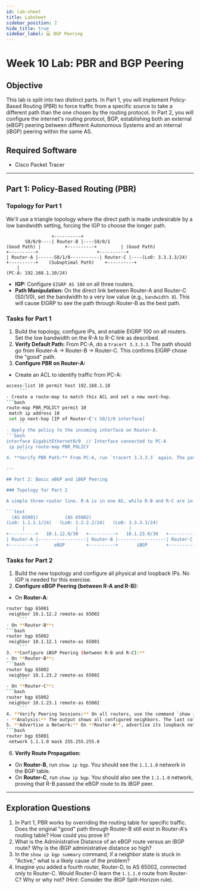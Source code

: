 ```yaml
---
id: lab-sheet
title: Labsheet
sidebar_position: 2
hide_title: true
sidebar_label: 💻 BGP Peering
---
```


<ModuleBanner />

# Week 10 Lab: PBR and BGP Peering

## Objective

This lab is split into two distinct parts. In Part 1, you will implement Policy-Based Routing (PBR) to force traffic from a specific source to take a different path than the one chosen by the routing protocol. In Part 2, you will configure the internet's routing protocol, BGP, establishing both an external (eBGP) peering between different Autonomous Systems and an internal (iBGP) peering within the same AS.

## Required Software

- Cisco Packet Tracer

---

## Part 1: Policy-Based Routing (PBR)

### Topology for Part 1

We'll use a triangle topology where the direct path is made undesirable by a low bandwidth setting, forcing the IGP to choose the longer path.

```text
                 +----------+
       S0/0/0----| Router-B |----S0/0/1
(Good Path) |         +----------+         | (Good Path)
+----------+                      +----------+
| Router-A |------S0/1/0-----------| Router-C |----(Lo0: 3.3.3.3/24)
+----------+    (Suboptimal Path)    +----------+
    |
(PC-A: 192.168.1.10/24)
```
- **IGP:** Configure `EIGRP AS 100` on all three routers.
- **Path Manipulation:** On the direct link between Router-A and Router-C (S0/1/0), set the bandwidth to a very low value (e.g., `bandwidth 8`). This will cause EIGRP to see the path through Router-B as the best path.

### Tasks for Part 1

1. Build the topology, configure IPs, and enable EIGRP 100 on all routers. Set the low bandwidth on the R-A to R-C link as described.
2. **Verify Default Path:** From PC-A, do a `tracert 3.3.3.3`. The path should go from Router-A -> Router-B -> Router-C. This confirms EIGRP chose the "good" path.
3. **Configure PBR on Router-A:**
- Create an ACL to identify traffic from PC-A:
```bash
access-list 10 permit host 192.168.1.10
     ```
- Create a route-map to match this ACL and set a new next-hop.
```bash
route-map PBR_POLICY permit 10
 match ip address 10
 set ip next-hop [IP of Router-C's S0/1/0 interface]
     ```
- Apply the policy to the incoming interface on Router-A.
```bash
interface GigabitEthernet0/0  // Interface connected to PC-A
 ip policy route-map PBR_POLICY
     ```
4. **Verify PBR Path:** From PC-A, run `tracert 3.3.3.3` again. The path should now go directly from Router-A -> Router-C, proving that your policy overrode the EIGRP routing table.

---

## Part 2: Basic eBGP and iBGP Peering

### Topology for Part 2

A simple three-router line. R-A is in one AS, while R-B and R-C are in another.

```text
  (AS 65001)          (AS 65002)
(Lo0: 1.1.1.1/24)   (Lo0: 2.2.2.2/24)   (Lo0: 3.3.3.3/24)
      |                   |                   |
+----------+   10.1.12.0/30   +----------+   10.1.23.0/30   +----------+
| Router-A |------------------| Router-B |------------------| Router-C |
+----------+      eBGP        +----------+       iBGP       +----------+
```

### Tasks for Part 2

1. Build the new topology and configure all physical and loopback IPs. No IGP is needed for this exercise.
2. **Configure eBGP Peering (between R-A and R-B):**
- On **Router-A**:
```bash
router bgp 65001
 neighbor 10.1.12.2 remote-as 65002
     ```
- On **Router-B**:
```bash
router bgp 65002
 neighbor 10.1.12.1 remote-as 65001
     ```
3. **Configure iBGP Peering (between R-B and R-C):**
- On **Router-B**:
```bash
router bgp 65002
 neighbor 10.1.23.2 remote-as 65002
     ```
- On **Router-C**:
```bash
router bgp 65002
 neighbor 10.1.23.1 remote-as 65002
     ```
4. **Verify Peering Sessions:** On all routers, use the command `show ip bgp summary`. Wait a minute for the sessions to establish.
- **Analysis:** The output shows all configured neighbors. The last column `State/PfxRcd` is key. If it shows a number (like `0`), the session is established. If it says `Active` or `Idle`, there is a configuration problem.
5. **Advertise a Network:** On **Router-A**, advertise its loopback network into BGP.
```bash
router bgp 65001
 network 1.1.1.0 mask 255.255.255.0
   ```
6. **Verify Route Propagation:**
- On **Router-B**, run `show ip bgp`. You should see the `1.1.1.0` network in the BGP table.
- On **Router-C**, run `show ip bgp`. You should also see the `1.1.1.0` network, proving that R-B passed the eBGP route to its iBGP peer.

---

## Exploration Questions

1. In Part 1, PBR works by overriding the routing table for specific traffic. Does the original "good" path through Router-B still exist in Router-A's routing table? How could you prove it?
2. What is the Administrative Distance of an eBGP route versus an iBGP route? Why is the iBGP administrative distance so high?
3. In the `show ip bgp summary` command, if a neighbor state is stuck in "Active," what is a likely cause of the problem?
4. Imagine you added a fourth router, Router-D, to AS 65002, connected only to Router-C. Would Router-D learn the `1.1.1.0` route from Router-C? Why or why not? (Hint: Consider the iBGP Split-Horizon rule).
